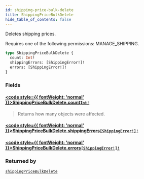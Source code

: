 ```yaml
---
id: shipping-price-bulk-delete
title: ShippingPriceBulkDelete
hide_table_of_contents: false
---
```








Deletes shipping prices. 

Requires one of the following permissions: MANAGE_SHIPPING.

```graphql
type ShippingPriceBulkDelete {
  count: Int!
  shippingErrors: [ShippingError!]!
  errors: [ShippingError!]!
}
```


### Fields

#### [<code style={{ fontWeight: 'normal' }}>ShippingPriceBulkDelete.<b>count</b></code>](#)<Bullet />[`Int!`](../../../developer/api-reference/scalars/int) <Badge class="secondary" text="non-null"/> <Badge class="secondary" text="scalar"/>
> Returns how many objects were affected.
> 

#### [<code style={{ fontWeight: 'normal' }}>ShippingPriceBulkDelete.<b>shippingErrors</b></code>](#)<Bullet />[`[ShippingError!]!`](../../../developer/api-reference/objects/shipping-error) <Badge class="secondary" text="non-null"/> <Badge class="secondary" text="object"/>
> 
> 

#### [<code style={{ fontWeight: 'normal' }}>ShippingPriceBulkDelete.<b>errors</b></code>](#)<Bullet />[`[ShippingError!]!`](../../../developer/api-reference/objects/shipping-error) <Badge class="secondary" text="non-null"/> <Badge class="secondary" text="object"/>
> 
> 



### Returned by

[`shippingPriceBulkDelete`](../../../developer/api-reference/mutations/shipping-price-bulk-delete)  <Badge class="secondary" text="mutation"/>



